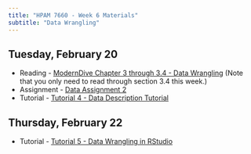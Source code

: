 ```yaml
---
title: "HPAM 7660 - Week 6 Materials"
subtitle: "Data Wrangling"
---
```


## Tuesday, February 20

- Reading - [ModernDive Chapter 3 through 3.4  - Data Wrangling](https://moderndive.com/3-wrangling.html) (Note that you only need to read through section 3.4 this week.)
- Assignment - [Data Assignment 2](/assignments/data_2.qmd)
- Tutorial - [Tutorial 4 - Data Description Tutorial](/assignments/tutorial_4.qmd)

## Thursday, February 22

- Tutorial - [Tutorial 5 - Data Wrangling in RStudio](/assignments/tutorial_5.qmd)

